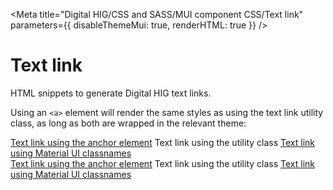 

<Meta
  title="Digital HIG/CSS and SASS/MUI component CSS/Text link"
  parameters={{
    disableThemeMui: true,
    renderHTML: true
  }}
/>

# Text link

HTML snippets to generate Digital HIG text links.

Using an `<a>` element will render the same styles as using the text link utility class, as long as both are wrapped in the relevant theme:

<Canvas>
  <Story name="Light theme">
    <div className="dhig-theme--light">
      <a href="#">Text link using the anchor element</a>
      <Spacer />
      <span className="dhig-text-link">Text link using the utility class</span>
      <Spacer />
      <a
        href="#"
        className="MuiTypography-root MuiLink-root MuiLink-underlineHover"
      >
        Text link using Material UI classnames
      </a>
    </div>
  </Story>
</Canvas>

<Canvas>
  <Story name="Dark theme" parameters={{ theme: "dark" }}>
    <div className="dhig-theme--dark">
      <a href="#">Text link using the anchor element</a>
      <Spacer />
      <span className="dhig-text-link">Text link using the utility class</span>
      <Spacer />
      <a
        href="#"
        className="MuiTypography-root MuiLink-root MuiLink-underlineHover"
      >
        Text link using Material UI classnames
      </a>
    </div>
  </Story>
</Canvas>
